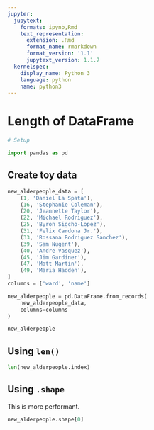 ```yaml
---
jupyter:
  jupytext:
    formats: ipynb,Rmd
    text_representation:
      extension: .Rmd
      format_name: rmarkdown
      format_version: '1.1'
      jupytext_version: 1.1.7
  kernelspec:
    display_name: Python 3
    language: python
    name: python3
---
```


# Length of DataFrame

```python
# Setup

import pandas as pd
```

## Create toy data

```python
new_alderpeople_data = [
    (1, 'Daniel La Spata'),
    (16, 'Stephanie Coleman'),    
    (20, 'Jeannette Taylor'),
    (22, 'Michael Rodriguez'),
    (25, 'Byron Sigcho-Lopez'),
    (31, 'Felix Cardona Jr.'),
    (33, 'Rossana Rodriguez Sanchez'),
    (39, 'Sam Nugent'),
    (40, 'Andre Vasquez'),
    (45, 'Jim Gardiner'),
    (47, 'Matt Martin'),
    (49, 'Maria Hadden'),
]
columns = ['ward', 'name']

new_alderpeople = pd.DataFrame.from_records(
    new_alderpeople_data,
    columns=columns
)

new_alderpeople
```

## Using `len()`

```python
len(new_alderpeople.index)
```

## Using `.shape`

This is more performant.

```python
new_alderpeople.shape[0]
```

```python

```
